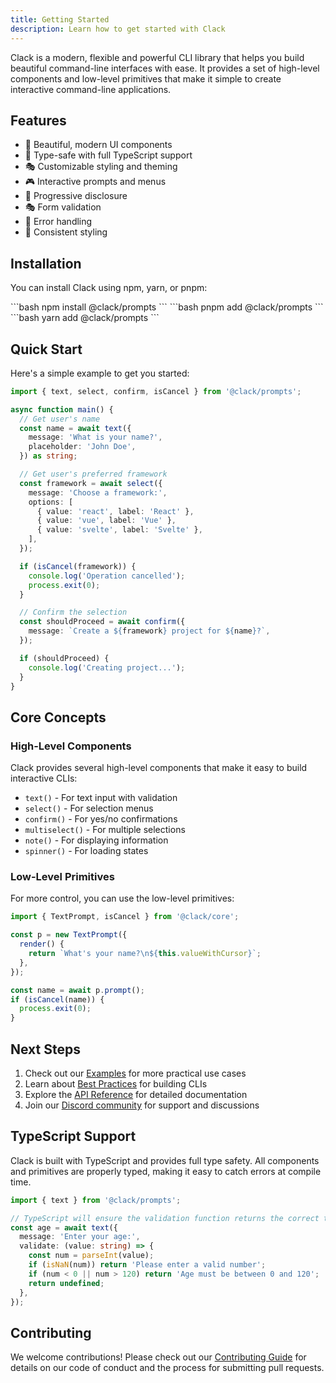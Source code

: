 ```yaml
---
title: Getting Started
description: Learn how to get started with Clack
---
```



Clack is a modern, flexible and powerful CLI library that helps you build beautiful command-line interfaces with ease. It provides a set of high-level components and low-level primitives that make it simple to create interactive command-line applications.

## Features

- 🎨 Beautiful, modern UI components
- 🎯 Type-safe with full TypeScript support
- 🎭 Customizable styling and theming
- 🎮 Interactive prompts and menus
- 🎪 Progressive disclosure
- 🎭 Form validation
- 🎯 Error handling
- 🎨 Consistent styling

## Installation

You can install Clack using npm, yarn, or pnpm:

<Tabs>
	<TabItem label="npm" icon="seti:npm">
		```bash
		npm install @clack/prompts
		```
	</TabItem>
	<TabItem label="pnpm" icon="pnpm">
		```bash
		pnpm add @clack/prompts
		```
	</TabItem>
	<TabItem label="Yarn" icon="seti:yarn">
		```bash
		yarn add @clack/prompts
		```
	</TabItem>
</Tabs>

## Quick Start

Here's a simple example to get you started:

```ts twoslash
import { text, select, confirm, isCancel } from '@clack/prompts';

async function main() {
  // Get user's name
  const name = await text({
    message: 'What is your name?',
    placeholder: 'John Doe',
  }) as string;

  // Get user's preferred framework
  const framework = await select({
    message: 'Choose a framework:',
    options: [
      { value: 'react', label: 'React' },
      { value: 'vue', label: 'Vue' },
      { value: 'svelte', label: 'Svelte' },
    ],
  });

  if (isCancel(framework)) {
    console.log('Operation cancelled');
    process.exit(0);
  }

  // Confirm the selection
  const shouldProceed = await confirm({
    message: `Create a ${framework} project for ${name}?`,
  });

  if (shouldProceed) {
    console.log('Creating project...');
  }
}
```

## Core Concepts

### High-Level Components

Clack provides several high-level components that make it easy to build interactive CLIs:

- `text()` - For text input with validation
- `select()` - For selection menus
- `confirm()` - For yes/no confirmations
- `multiselect()` - For multiple selections
- `note()` - For displaying information
- `spinner()` - For loading states

### Low-Level Primitives

For more control, you can use the low-level primitives:

```ts twoslash
import { TextPrompt, isCancel } from '@clack/core';

const p = new TextPrompt({
  render() {
    return `What's your name?\n${this.valueWithCursor}`;
  },
});

const name = await p.prompt();
if (isCancel(name)) {
  process.exit(0);
}
```

## Next Steps

1. Check out our [Examples](/docs/guides/examples) for more practical use cases
2. Learn about [Best Practices](/docs/guides/best-practices) for building CLIs
3. Explore the [API Reference](/docs/api) for detailed documentation
4. Join our [Discord community](https://bomb.sh/chat) for support and discussions

## TypeScript Support

Clack is built with TypeScript and provides full type safety. All components and primitives are properly typed, making it easy to catch errors at compile time.

```ts twoslash
import { text } from '@clack/prompts';

// TypeScript will ensure the validation function returns the correct type
const age = await text({
  message: 'Enter your age:',
  validate: (value: string) => {
    const num = parseInt(value);
    if (isNaN(num)) return 'Please enter a valid number';
    if (num < 0 || num > 120) return 'Age must be between 0 and 120';
    return undefined;
  },
});
```

## Contributing

We welcome contributions! Please check out our [Contributing Guide](/contributing) for details on our code of conduct and the process for submitting pull requests.
